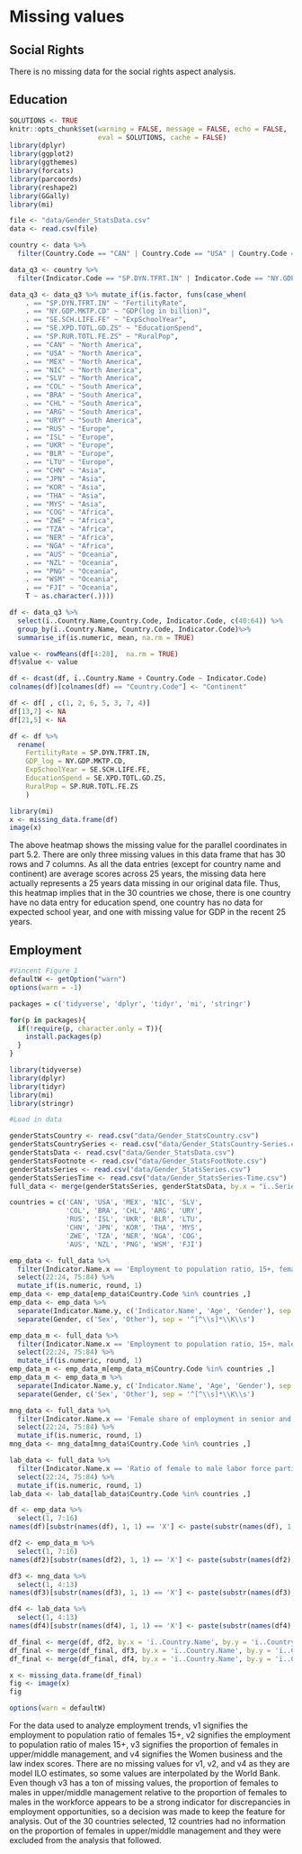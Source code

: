 # Missing values

## Social Rights  
There is no missing data for the social rights aspect analysis.

## Education 
```r
SOLUTIONS <- TRUE
knitr::opts_chunk$set(warning = FALSE, message = FALSE, echo = FALSE, 
                      eval = SOLUTIONS, cache = FALSE)
library(dplyr)
library(ggplot2)
library(ggthemes)
library(forcats)
library(parcoords)
library(reshape2)
library(GGally)
library(mi)
```

```r
file <- "data/Gender_StatsData.csv"
data <- read.csv(file)
```

```r
country <- data %>% 
  filter(Country.Code == "CAN" | Country.Code == "USA" | Country.Code == "MEX" | Country.Code == "NIC" | Country.Code == "SLV" | Country.Code == "COL" | Country.Code == "BRA" | Country.Code == "CHL" | Country.Code == "ARG" | Country.Code == "URY" | Country.Code == "RUS" | Country.Code == "ISL" | Country.Code == "UKR" | Country.Code == "BLR" | Country.Code == "LTU" | Country.Code == "CHN" | Country.Code == "JPN" | Country.Code == "KOR" | Country.Code == "THA" | Country.Code == "MYS" | Country.Code == "COG" | Country.Code == "ZWE" | Country.Code == "TZA" | Country.Code == "NER" | Country.Code == "NGA" | Country.Code == "AUS" | Country.Code == "NZL" | Country.Code == "PNG" | Country.Code == "WSM" | Country.Code == "FJI" ) 
```

```r
data_q3 <- country %>% 
  filter(Indicator.Code == "SP.DYN.TFRT.IN" | Indicator.Code == "NY.GDP.MKTP.CD" |  Indicator.Code == "SE.SCH.LIFE.FE" |  Indicator.Code == "SE.XPD.TOTL.GD.ZS" |  Indicator.Code == "SP.RUR.TOTL.FE.ZS")
```

```r
data_q3 <- data_q3 %>% mutate_if(is.factor, funs(case_when( 
    . == "SP.DYN.TFRT.IN" ~ "FertilityRate",
    . == "NY.GDP.MKTP.CD" ~ "GDP(log in billion)",
    . == "SE.SCH.LIFE.FE" ~ "ExpSchoolYear",
    . == "SE.XPD.TOTL.GD.ZS" ~ "EducationSpend",
    . == "SP.RUR.TOTL.FE.ZS" ~ "RuralPop",
    . == "CAN" ~ "North America", 
    . == "USA" ~ "North America",
    . == "MEX" ~ "North America",
    . == "NIC" ~ "North America",
    . == "SLV" ~ "North America",
    . == "COL" ~ "South America",
    . == "BRA" ~ "South America",
    . == "CHL" ~ "South America",
    . == "ARG" ~ "South America",
    . == "URY" ~ "South America",
    . == "RUS" ~ "Europe",
    . == "ISL" ~ "Europe",
    . == "UKR" ~ "Europe",
    . == "BLR" ~ "Europe",
    . == "LTU" ~ "Europe",
    . == "CHN" ~ "Asia",
    . == "JPN" ~ "Asia",
    . == "KOR" ~ "Asia",
    . == "THA" ~ "Asia",
    . == "MYS" ~ "Asia",
    . == "COG" ~ "Africa",
    . == "ZWE" ~ "Africa",
    . == "TZA" ~ "Africa",
    . == "NER" ~ "Africa",
    . == "NGA" ~ "Africa",
    . == "AUS" ~ "Oceania",
    . == "NZL" ~ "Oceania",
    . == "PNG" ~ "Oceania",
    . == "WSM" ~ "Oceania",
    . == "FJI" ~ "Oceania",
    T ~ as.character(.))))
```


```r
df <- data_q3 %>% 
  select(ï..Country.Name,Country.Code, Indicator.Code, c(40:64)) %>%
  group_by(ï..Country.Name, Country.Code, Indicator.Code)%>%
  summarise_if(is.numeric, mean, na.rm = TRUE)
```


```r
value <- rowMeans(df[4:28],  na.rm = TRUE)
df$value <- value
```

```r
df <- dcast(df, ï..Country.Name + Country.Code ~ Indicator.Code)
colnames(df)[colnames(df) == "Country.Code"] <- "Continent"
```

```r
df <- df[ , c(1, 2, 6, 5, 3, 7, 4)] 
df[13,7] <- NA
df[21,5] <- NA

df <- df %>% 
  rename(
    FertilityRate = SP.DYN.TFRT.IN,
    GDP_log = NY.GDP.MKTP.CD,
    ExpSchoolYear = SE.SCH.LIFE.FE,
    EducationSpend = SE.XPD.TOTL.GD.ZS,
    RuralPop = SP.RUR.TOTL.FE.ZS
    )
```

```r
library(mi)
x <- missing_data.frame(df)
image(x)
```


The above heatmap shows the missing value for the parallel coordinates in part 5.2. There are only three missing values in this data frame that has 30 rows and 7 columns. As all the data entries (except for country name and continent) are average scores across 25 years, the missing data here actually represents a 25 years data missing in our original data file. Thus, this heatmap implies that in the 30 countries we chose, there is one country have no data entry for education spend, one country has no data for expected school year, and one with missing value for GDP in the recent 25 years.

## Employment 
```r
#Vincent Figure 1
defaultW <- getOption("warn") 
options(warn = -1) 

packages = c('tidyverse', 'dplyr', 'tidyr', 'mi', 'stringr')

for(p in packages){
  if(!require(p, character.only = T)){
    install.packages(p)
  }
}

library(tidyverse)
library(dplyr)
library(tidyr)
library(mi)
library(stringr)

#Load in data

genderStatsCountry <- read.csv("data/Gender_StatsCountry.csv")
genderStatsCountrySeries <- read.csv("data/Gender_StatsCountry-Series.csv")
genderStatsData <- read.csv("data/Gender_StatsData.csv")
genderStatsFootnote <- read.csv("data/Gender_StatsFootNote.csv")
genderStatsSeries <- read.csv("data/Gender_StatsSeries.csv")
genderStatsSeriesTime <- read.csv("data/Gender_StatsSeries-Time.csv")
full_data <- merge(genderStatsSeries, genderStatsData, by.x = "ï..Series.Code", by.y = "Indicator.Code")

countries = c('CAN', 'USA', 'MEX', 'NIC', 'SLV',
              'COL', 'BRA', 'CHL', 'ARG', 'URY',
              'RUS', 'ISL', 'UKR', 'BLR', 'LTU',
              'CHN', 'JPN', 'KOR', 'THA', 'MYS',
              'ZWE', 'TZA', 'NER', 'NGA', 'COG',
              'AUS', 'NZL', 'PNG', 'WSM', 'FJI')

emp_data <- full_data %>% 
  filter(Indicator.Name.x == 'Employment to population ratio, 15+, female (%) (modeled ILO estimate)') %>% 
  select(22:24, 75:84) %>% 
  mutate_if(is.numeric, round, 1)
emp_data <- emp_data[emp_data$Country.Code %in% countries ,]
emp_data <- emp_data %>% 
  separate(Indicator.Name.y, c('Indicator.Name', 'Age', 'Gender'), sep = ', ') %>% 
  separate(Gender, c('Sex', 'Other'), sep = '^[^\\s]*\\K\\s')

emp_data_m <- full_data %>% 
  filter(Indicator.Name.x == 'Employment to population ratio, 15+, male (%) (modeled ILO estimate)') %>% 
  select(22:24, 75:84) %>% 
  mutate_if(is.numeric, round, 1)
emp_data_m <- emp_data_m[emp_data_m$Country.Code %in% countries ,]
emp_data_m <- emp_data_m %>% 
  separate(Indicator.Name.y, c('Indicator.Name', 'Age', 'Gender'), sep = ', ') %>% 
  separate(Gender, c('Sex', 'Other'), sep = '^[^\\s]*\\K\\s')

mng_data <- full_data %>% 
  filter(Indicator.Name.x == 'Female share of employment in senior and middle management (%)') %>%
  select(22:24, 75:84) %>%
  mutate_if(is.numeric, round, 1)
mng_data <- mng_data[mng_data$Country.Code %in% countries ,]

lab_data <- full_data %>% 
  filter(Indicator.Name.x == 'Ratio of female to male labor force participation rate (%) (modeled ILO estimate)') %>%
  select(22:24, 75:84) %>%
  mutate_if(is.numeric, round, 1)
lab_data <- lab_data[lab_data$Country.Code %in% countries ,]

df <- emp_data %>% 
  select(1, 7:16)
names(df)[substr(names(df), 1, 1) == 'X'] <- paste(substr(names(df), 1, 5), 'var1')

df2 <- emp_data_m %>% 
  select(1, 7:16)
names(df2)[substr(names(df2), 1, 1) == 'X'] <- paste(substr(names(df2), 1, 5), 'var2')

df3 <- mng_data %>% 
  select(1, 4:13)
names(df3)[substr(names(df3), 1, 1) == 'X'] <- paste(substr(names(df3), 1, 5), 'var3')

df4 <- lab_data %>% 
  select(1, 4:13)
names(df4)[substr(names(df4), 1, 1) == 'X'] <- paste(substr(names(df4), 1, 5), 'var4')

df_final <- merge(df, df2, by.x = 'ï..Country.Name', by.y = 'ï..Country.Name')
df_final <- merge(df_final, df3, by.x = 'ï..Country.Name', by.y = 'ï..Country.Name')
df_final <- merge(df_final, df4, by.x = 'ï..Country.Name', by.y = 'ï..Country.Name')

x <- missing_data.frame(df_final)
fig <- image(x)
fig

options(warn = defaultW)
```
For the data used to analyze employment trends, v1 signifies the employment to population ratio of females 15+, v2 signifies the employment to population ratio of males 15+, v3 signifies the proportion of females in upper/middle management, and v4 signifies the Women business and the law index scores. There are no missing values for v1, v2, and v4 as they are model ILO estimates, so some values are interpolated by the World Bank. Even though v3 has a ton of missing values, the proportion of females to males in upper/middle management relative to the proportion of females to males in the workforce appears to be a strong indicator for discrepancies in employment opportunities, so a decision was made to keep the feature for analysis. Out of the 30 countries selected, 12 countries had no information on the proportion of females in upper/middle management and they were excluded from the analysis that followed.